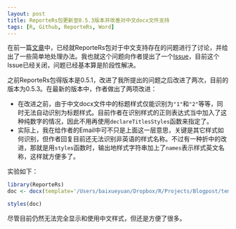 ```yaml
---
layout: post
title: ReporteRs包更新至0.5.3版本并改善对中文docx文件支持
tags: [R, Github, ReporteRs, Word]
---
```


在前一篇[文章][previous]中，已经就ReporteRs包对于中文支持存在的问题进行了讨论，并给出了一些简单地处理办法。我也就这个问题向作者提出了一个[Issue][myissue]，目前这个Issue已经关闭，问题已经基本算是阶段性解决。

之前ReporteRs包得版本是0.5.1，改进了我所提出的问题之后改进了两次，目前的版本为0.5.3。在最新的版本中，作者做出了两项改进：

- 在改进之前，由于中文docx文件中的标题样式仅能识别为`"1"`和`"2"`等等，同时无法自动识别为标题样式。目前作者在识别样式的正则表达式当中加入了这种纯数字的情况，因此不用再使用`declareTitlesStyles`函数来指定了。
- 实际上，我在给作者的Email中可不只是上面这一层意思，关键是其它样式如何识别，但作者回复目前还无法识别非英语的样式名称。不过有一种折中的改进，那就是用`styles`函数时，输出地样式字符串加上了`names`表示样式英文名称，这样就方便多了。

实验如下：

```r
library(ReporteRs)
doc <- docx(template='/Users/baixueyuan/Dropbox/R/Projects/Blogpost/templateInSimplifiedChinese.docx')
```

```r
styles(doc)
```

尽管目前仍然无法完全显示和使用中文样式，但还是方便了很多。

[previous]: {% porst_url 2014-04-29-ReporteRs-and-Chinese-docx %}
[myissue]: https://github.com/davidgohel/ReporteRs/issues/8